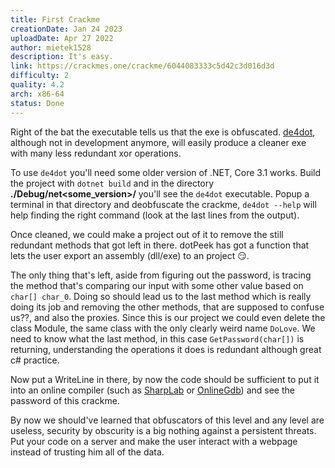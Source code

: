 ```yaml
---
title: First Crackme
creationDate: Jan 24 2023
uploadDate: Apr 27 2022
author: mietek1528
description: It's easy.
link: https://crackmes.one/crackme/6044083333c5d42c3d016d3d
difficulty: 2
quality: 4.2
arch: x86-64
status: Done
---
```


Right of the bat the executable tells us that the exe is obfuscated. [de4dot](https://github.com/de4dot/de4dot), although not in development anymore, will easily produce a cleaner exe with many less redundant xor operations.

To use `de4dot` you'll need some older version of .NET, Core 3.1 works. Build the project with `dotnet build` and in the directory **./Debug/net\<some_version\>/** you'll see the `de4dot` executable. Popup a terminal in that directory and deobfuscate the crackme, `de4dot --help` will help finding the right command (look at the last lines from the output).

Once cleaned, we could make a project out of it to remove the still redundant methods that got left in there. dotPeek has got a function that lets the user export an assembly (dll/exe) to an project 😏.

The only thing that's left, aside from figuring out the password, is tracing the method that's comparing our input with some other value based on `char[] char_0`. Doing so should lead us to the last method which is really doing its job and removing the other methods, that are supposed to confuse us??, and also the proxies. Since this is our project we could even delete the class Module, the same class with the only clearly weird name `DoLove`. We need to know what the last method, in this case `GetPassword(char[])` is returning, understanding the operations it does is redundant although great c# practice.

Now put a WriteLine in there, by now the code should be sufficient to put it into an online compiler (such as [SharpLab](https://sharplab.io/) or [OnlineGdb](https://onlinegdb.com/online_csharp_compiler)) and see the password of this crackme.

By now we should've learned that obfuscators of this level and any level are useless, security by obscurity is a big nothing against a persistent threats. Put your code on a server and make the user interact with a webpage instead of trusting him all of the data.
